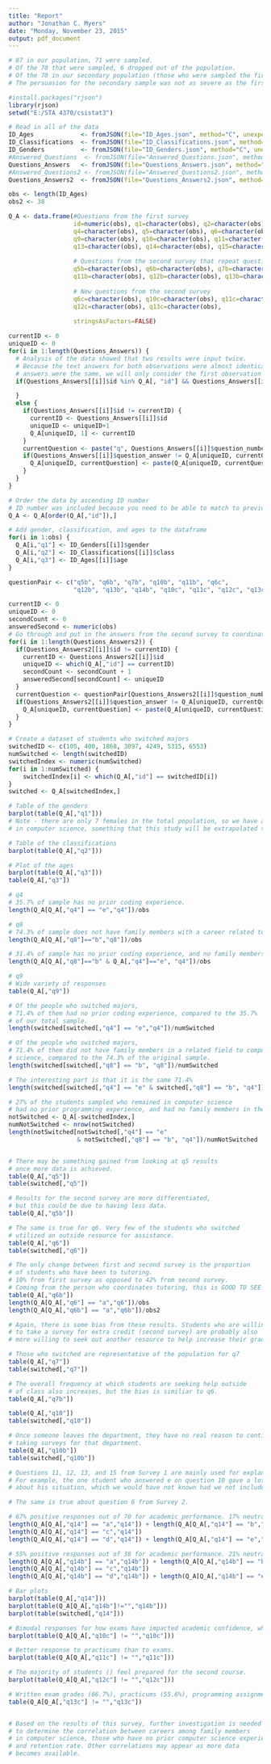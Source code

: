 ```yaml
---
title: "Report"
author: "Jonathan C. Myers"
date: "Monday, November 23, 2015"
output: pdf_document
---
```


```r
# 87 in our population, 71 were sampled.
# Of the 70 that were sampled, 6 dropped out of the population.
# Of the 70 in our secondary population (those who were sampled the first time), 38 responded.
# The persuasion for the secondary sample was not as severe as the first sample.

#install.packages("rjson")
library(rjson)
setwd("E:/STA 4370/csistat3")

# Read in all of the data
ID_Ages             <- fromJSON(file="ID_Ages.json", method="C", unexpected.escape="error")
ID_Classifications  <- fromJSON(file="ID_Classifications.json", method="C", unexpected.escape="error")
ID_Genders          <- fromJSON(file="ID_Genders.json", method="C", unexpected.escape="error")
#Answered_Questions  <- fromJSON(file="Answered_Questions.json", method="C", unexpected.escape="error")
Questions_Answers   <- fromJSON(file="Questions_Answers.json", method="C", unexpected.escape="error")
#Answered_Questions2 <- fromJSON(file="Answered_Questions2.json", method="C", unexpected.escape="error")
Questions_Answers2  <- fromJSON(file="Questions_Answers2.json", method="C", unexpected.escape="error")

obs <- length(ID_Ages)
obs2 <- 38

Q_A <- data.frame(#Questions from the first survey
                  id=numeric(obs), q1=character(obs), q2=character(obs), q3=numeric(obs), 
                  q4=character(obs), q5=character(obs), q6=character(obs), q7=character(obs), q8=character(obs), 
                  q9=character(obs), q10=character(obs), q11=character(obs), q12=character(obs), 
                  q13=character(obs), q14=character(obs), q15=character(obs), 
                  
                  # Questions from the second survey that repeat questions from the first survey
                  q5b=character(obs), q6b=character(obs), q7b=character(obs), q10b=character(obs),
                  q11b=character(obs), q12b=character(obs), q13b=character(obs), q14b=character(obs),
                  
                  # New questions from the second survey
                  q6c=character(obs), q10c=character(obs), q11c=character(obs), 
                  q12c=character(obs), q13c=character(obs),
                  
                  stringsAsFactors=FALSE)

currentID <- 0
uniqueID <- 0
for(i in 1:length(Questions_Answers)) {
  # Analysis of the data showed that two results were input twice.
  # Because the text answers for both observations were almost identical, and because the multiple choice
  # answers were the same, we will only consider the first observation and ignore the second.
  if(Questions_Answers[[i]]$id %in% Q_A[, "id"] && Questions_Answers[[i]]$id != currentID) {

  }
  else {
    if(Questions_Answers[[i]]$id != currentID) {
      currentID <- Questions_Answers[[i]]$id
      uniqueID <- uniqueID+1
      Q_A[uniqueID, 1] <- currentID
    }
    currentQuestion <- paste("q", Questions_Answers[[i]]$question_number, sep="")
    if(Questions_Answers[[i]]$question_answer != Q_A[uniqueID, currentQuestion]) {
      Q_A[uniqueID, currentQuestion] <- paste(Q_A[uniqueID, currentQuestion], Questions_Answers[[i]]$question_answer, sep="")
    }
  }
}

# Order the data by ascending ID number
# ID number was included because you need to be able to match to previous responses
Q_A <- Q_A[order(Q_A[,"id"]),]

# Add gender, classification, and ages to the dataframe
for(i in 1:obs) {
  Q_A[i,"q1"] <- ID_Genders[[i]]$gender
  Q_A[i,"q2"] <- ID_Classifications[[i]]$class
  Q_A[i,"q3"] <- ID_Ages[[i]]$age
}

questionPair <- c("q5b", "q6b", "q7b", "q10b", "q11b", "q6c", 
                  "q12b", "q13b", "q14b", "q10c", "q11c", "q12c", "q13c")

currentID <- 0
uniqueID <- 0
secondCount <- 0
answeredSecond <- numeric(obs)
# Go through and put in the answers from the second survey to coordinate with the first
for(i in 1:length(Questions_Answers2)) {
  if(Questions_Answers2[[i]]$id != currentID) {
    currentID <- Questions_Answers2[[i]]$id
    uniqueID <- which(Q_A[,"id"] == currentID)
    secondCount <- secondCount + 1
    answeredSecond[secondCount] <- uniqueID
  }
  currentQuestion <- questionPair[Questions_Answers2[[i]]$question_number]
  if(Questions_Answers2[[i]]$question_answer != Q_A[uniqueID, currentQuestion]) {
    Q_A[uniqueID, currentQuestion] <- paste(Q_A[uniqueID, currentQuestion], Questions_Answers2[[i]]$question_answer, sep="")
  }
}

# Create a dataset of students who switched majors
switchedID <- c(105, 400, 1868, 3097, 4249, 5315, 6553)
numSwitched <- length(switchedID)
switchedIndex <- numeric(numSwitched)
for(i in 1:numSwitched) {
    switchedIndex[i] <- which(Q_A[,"id"] == switchedID[i])
}
switched <- Q_A[switchedIndex,]

```


```r
# Table of the genders
barplot(table(Q_A[,"q1"]))
# Note - there are only 7 females in the total population, so we have a census of the females 
# in computer science, something that this study will be extrapolated to in later years.

# Table of the classifications
barplot(table(Q_A[,"q2"]))

# Plot of the ages
barplot(table(Q_A[,"q3"]))
table(Q_A[,"q3"])

# q4
# 35.7% of sample has no prior coding experience.
length(Q_A[Q_A[,"q4"] == "e","q4"])/obs

# q8
# 74.3% of sample does not have family members with a career related to computer science.
length(Q_A[Q_A[,"q8"]=="b","q8"])/obs

# 31.4% of sample has no prior coding experience, and no family members with a related career.
length(Q_A[Q_A[,"q8"]=="b" & Q_A[,"q4"]=="e", "q4"])/obs

# q9
# Wide variety of responses
table(Q_A[,"q9"])

# Of the people who switched majors,
# 71.4% of them had no prior coding experience, compared to the 35.7%
# of our total sample.
length(switched[switched[,"q4"] == "e","q4"])/numSwitched

# Of the people who switched majors,
# 71.4% of them did not have family members in a related field to computer
# science, compared to the 74.3% of the original sample.
length(switched[switched[,"q8"] == "b", "q8"])/numSwitched

# The interesting part is that it is the same 71.4%
length(switched[switched[,"q4"] == "e" & switched[,"q8"] == "b", "q4"])/numSwitched

# 27% of the students sampled who remained in computer science
# had no prior programming experience, and had no family members in the field.
notSwitched <- Q_A[-switchedIndex,]
numNotSwitched <- nrow(notSwitched)
length(notSwitched[notSwitched[,"q4"] == "e" 
                   & notSwitched[,"q8"] == "b", "q4"])/numNotSwitched


# There may be something gained from looking at q5 results
# once more data is achieved.
table(Q_A[,"q5"])
table(switched[,"q5"])

# Results for the second survey are more differentiated, 
# but this could be due to having less data.
table(Q_A[,"q5b"])

# The same is true for q6. Very few of the students who switched
# utilized an outside resource for assistance.
table(Q_A[,"q6"])
table(switched[,"q6"])

# The only change between first and second survey is the proportion
# of students who have been to tutoring.
# 10% from first survey as opposed to 42% from second survey.
# Coming from the person who coordinates tutoring, this is GOOD TO SEE.
table(Q_A[,"q6b"])
length(Q_A[Q_A[,"q6"] == "a","q6"])/obs
length(Q_A[Q_A[,"q6b"] == "a","q6b"])/obs2

# Again, there is some bias from these results. Students who are willing
# to take a survey for extra credit (second survey) are probably also 
# more willing to seek out another resource to help increase their grade.

# Those who switched are representative of the population for q7
table(Q_A[,"q7"])
table(switched[,"q7"])

# The overall frequency at which students are seeking help outside
# of class also increases, but the bias is similiar to q6.
table(Q_A[,"q7b"])

table(Q_A[,"q10"])
table(switched[,"q10"])

# Once someone leaves the department, they have no real reason to continue
# taking surveys for that department.
table(Q_A[,"q10b"])
table(switched[,"q10b"])

# Questions 11, 12, 13, and 15 from Survey 1 are mainly used for explanatory analysis.
# For example, the one student who answered e on question 10 gave a lot of description
# about his situation, which we would have not known had we not included those boxes.

# The same is true about question 6 from Survey 2.

# 67% positive responses out of 70 for academic performance. 17% neutral, 16% negative.
length(Q_A[Q_A[,"q14"] == "a","q14"]) + length(Q_A[Q_A[,"q14"] == "b","q14"])
length(Q_A[Q_A[,"q14"] == "c","q14"])
length(Q_A[Q_A[,"q14"] == "d","q14"]) + length(Q_A[Q_A[,"q14"] == "e","q14"])

# 55% positive responses out of 38 for academic performance. 21% neutral, 24% negative.
length(Q_A[Q_A[,"q14b"] == "a","q14b"]) + length(Q_A[Q_A[,"q14b"] == "b","q14b"])
length(Q_A[Q_A[,"q14b"] == "c","q14b"])
length(Q_A[Q_A[,"q14b"] == "d","q14b"]) + length(Q_A[Q_A[,"q14b"] == "e","q14b"])

# Bar plots
barplot(table(Q_A[,"q14"]))
barplot(table(Q_A[Q_A[,"q14b"]!="","q14b"]))
barplot(table(switched[,"q14"]))

# Bimodal responses for how exams have impacted academic confidence, which is expected.
barplot(table(Q_A[Q_A[,"q10c"] != "","q10c"]))

# Better response to practicums than to exams.
barplot(table(Q_A[Q_A[,"q11c"] != "","q11c"]))

# The majority of students () feel prepared for the second course.
barplot(table(Q_A[Q_A[,"q12c"] != "","q12c"]))

# Written exam grades (66.7%), practicums (55.6%), programming assignments (55.6%).
table(Q_A[Q_A[,"q13c"] != "","q13c"])


# Based on the results of this survey, further investigation is needed
# to determine the correlation between careers among family members
# in computer science, those who have no prior computer science experience,
# and retention rate. Other correlations may appear as more data
# becomes available.



```

